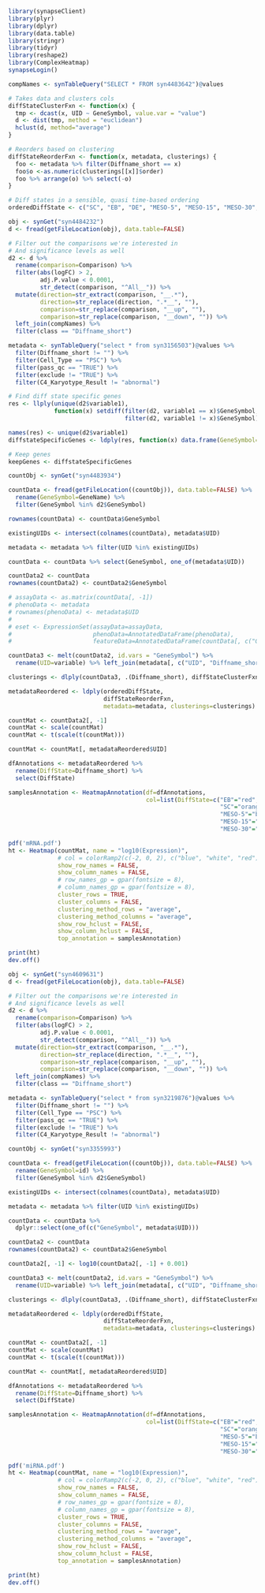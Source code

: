 ```r
library(synapseClient)
library(plyr)
library(dplyr)
library(data.table)
library(stringr)
library(tidyr)
library(reshape2)
library(ComplexHeatmap)
synapseLogin()

compNames <- synTableQuery("SELECT * FROM syn4483642")@values

# Takes data and clusters cols
diffStateClusterFxn <- function(x) {
  tmp <- dcast(x, UID ~ GeneSymbol, value.var = "value")
  d <- dist(tmp, method = "euclidean")
  hclust(d, method="average")
}

# Reorders based on clustering
diffStateReorderFxn <- function(x, metadata, clusterings) {
  foo <- metadata %>% filter(Diffname_short == x)
  foo$o <-as.numeric(clusterings[[x]]$order)
  foo %>% arrange(o) %>% select(-o)  
}

# Diff states in a sensible, quasi time-based ordering
orderedDiffState <- c("SC", "EB", "DE", "MESO-5", "MESO-15", "MESO-30", "ECTO")

```

```r
obj <- synGet("syn4484232")
d <- fread(getFileLocation(obj), data.table=FALSE)

# Filter out the comparisons we're interested in
# And significance levels as well
d2 <- d %>% 
  rename(comparison=Comparison) %>%
  filter(abs(logFC) > 2,
         adj.P.value < 0.0001,
         str_detect(comparison, "^All__")) %>%
  mutate(direction=str_extract(comparison, "__.*"),
         direction=str_replace(direction, ".*__", ""),
         comparison=str_replace(comparison, "__up", ""),
         comparison=str_replace(comparison, "__down", "")) %>%
  left_join(compNames) %>%
  filter(class == "Diffname_short")
```

```r
metadata <- synTableQuery("select * from syn3156503")@values %>%
  filter(Diffname_short != "") %>%
  filter(Cell_Type == "PSC") %>%  
  filter(pass_qc == "TRUE") %>%
  filter(exclude != "TRUE") %>%
  filter(C4_Karyotype_Result != "abnormal")
```

```r
# Find diff state specific genes
res <- llply(unique(d2$variable1),
             function(x) setdiff(filter(d2, variable1 == x)$GeneSymbol, 
                                 filter(d2, variable1 != x)$GeneSymbol))

names(res) <- unique(d2$variable1)
diffstateSpecificGenes <- ldply(res, function(x) data.frame(GeneSymbol=x), .id="diffstate")
```

```r
# Keep genes
keepGenes <- diffstateSpecificGenes
```

```r
countObj <- synGet("syn4483934")

countData <- fread(getFileLocation((countObj)), data.table=FALSE) %>%
  rename(GeneSymbol=GeneName) %>%
  filter(GeneSymbol %in% d2$GeneSymbol)

rownames(countData) <- countData$GeneSymbol

existingUIDs <- intersect(colnames(countData), metadata$UID)

metadata <- metadata %>% filter(UID %in% existingUIDs)

countData <- countData %>% select(GeneSymbol, one_of(metadata$UID))

countData2 <- countData
rownames(countData2) <- countData2$GeneSymbol

# assayData <- as.matrix(countData[, -1])
# phenoData <- metadata
# rownames(phenoData) <- metadata$UID
# 
# eset <- ExpressionSet(assayData=assayData,
#                       phenoData=AnnotatedDataFrame(phenoData),
#                       featureData=AnnotatedDataFrame(countData[, c("GeneSymbol"), drop=F]))

```

```r
countData3 <- melt(countData2, id.vars = "GeneSymbol") %>%
  rename(UID=variable) %>% left_join(metadata[, c("UID", "Diffname_short")])

clusterings <- dlply(countData3, .(Diffname_short), diffStateClusterFxn)

metadataReordered <- ldply(orderedDiffState, 
                           diffStateReorderFxn, 
                           metadata=metadata, clusterings=clusterings)

countMat <- countData2[, -1]
countMat <- scale(countMat)
countMat <- t(scale(t(countMat)))

countMat <- countMat[, metadataReordered$UID]

```

```r
dfAnnotations <- metadataReordered %>% 
  rename(DiffState=Diffname_short) %>%
  select(DiffState)

samplesAnnotation <- HeatmapAnnotation(df=dfAnnotations,
                                       col=list(DiffState=c("EB"="red", "ECTO"="blue", 
                                                            "SC"="orange", "DE"="yellow",
                                                            "MESO-5"="black", 
                                                            "MESO-15"="green",
                                                            "MESO-30"="pink")))

pdf('mRNA.pdf')
ht <- Heatmap(countMat, name = "log10(Expression)", 
              # col = colorRamp2(c(-2, 0, 2), c("blue", "white", "red")),
              show_row_names = FALSE, 
              show_column_names = FALSE,
              # row_names_gp = gpar(fontsize = 8),
              # column_names_gp = gpar(fontsize = 8),
              cluster_rows = TRUE,
              cluster_columns = FALSE,
              clustering_method_rows = "average",
              clustering_method_columns = "average",
              show_row_hclust = FALSE, 
              show_column_hclust = FALSE, 
              top_annotation = samplesAnnotation)

print(ht)
dev.off()

```

```r
obj <- synGet("syn4609631")
d <- fread(getFileLocation(obj), data.table=FALSE)

# Filter out the comparisons we're interested in
# And significance levels as well
d2 <- d %>% 
  rename(comparison=Comparison) %>%
  filter(abs(logFC) > 2,
         adj.P.value < 0.0001,
         str_detect(comparison, "^All__")) %>%
  mutate(direction=str_extract(comparison, "__.*"),
         direction=str_replace(direction, ".*__", ""),
         comparison=str_replace(comparison, "__up", ""),
         comparison=str_replace(comparison, "__down", "")) %>%
  left_join(compNames) %>%
  filter(class == "Diffname_short")
```

```r
metadata <- synTableQuery("select * from syn3219876")@values %>%
  filter(Diffname_short != "") %>%
  filter(Cell_Type == "PSC") %>%  
  filter(pass_qc == "TRUE") %>%
  filter(exclude != "TRUE") %>%
  filter(C4_Karyotype_Result != "abnormal")
```

```r
countObj <- synGet("syn3355993")

countData <- fread(getFileLocation((countObj)), data.table=FALSE) %>%
  rename(GeneSymbol=id) %>%
  filter(GeneSymbol %in% d2$GeneSymbol)

existingUIDs <- intersect(colnames(countData), metadata$UID)

metadata <- metadata %>% filter(UID %in% existingUIDs)

countData <- countData %>%
  dplyr::select(one_of(c("GeneSymbol", metadata$UID)))

countData2 <- countData
rownames(countData2) <- countData2$GeneSymbol

countData2[, -1] <- log10(countData2[, -1] + 0.001)

```

```r
countData3 <- melt(countData2, id.vars = "GeneSymbol") %>%
  rename(UID=variable) %>% left_join(metadata[, c("UID", "Diffname_short")])

clusterings <- dlply(countData3, .(Diffname_short), diffStateClusterFxn)

metadataReordered <- ldply(orderedDiffState, 
                           diffStateReorderFxn, 
                           metadata=metadata, clusterings=clusterings)

countMat <- countData2[, -1]
countMat <- scale(countMat)
countMat <- t(scale(t(countMat)))

countMat <- countMat[, metadataReordered$UID]

```

```r
dfAnnotations <- metadataReordered %>% 
  rename(DiffState=Diffname_short) %>%
  select(DiffState)

samplesAnnotation <- HeatmapAnnotation(df=dfAnnotations,
                                       col=list(DiffState=c("EB"="red", "ECTO"="blue", 
                                                            "SC"="orange", "DE"="yellow",
                                                            "MESO-5"="black", 
                                                            "MESO-15"="green",
                                                            "MESO-30"="pink")))

pdf('miRNA.pdf')
ht <- Heatmap(countMat, name = "log10(Expression)", 
              # col = colorRamp2(c(-2, 0, 2), c("blue", "white", "red")),
              show_row_names = FALSE, 
              show_column_names = FALSE,
              # row_names_gp = gpar(fontsize = 8),
              # column_names_gp = gpar(fontsize = 8),
              cluster_rows = TRUE,
              cluster_columns = FALSE,
              clustering_method_rows = "average",
              clustering_method_columns = "average",
              show_row_hclust = FALSE, 
              show_column_hclust = FALSE, 
              top_annotation = samplesAnnotation)

print(ht)
dev.off()

```
